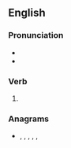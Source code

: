 ==English==

===Pronunciation===
* {{IPA|/ɹiˈmeɪd/|lang=en}}
* {{rhymes|eɪd|lang=en}}

===Verb===
{{head|en|verb form}}

# {{en-past of|remake}}

===Anagrams===
* {{l|en|dear me}}, {{l|en|dreame}}, {{l|en|meader}}, {{l|en|read me}}, {{l|en|readme}}, {{l|en|reamed}}